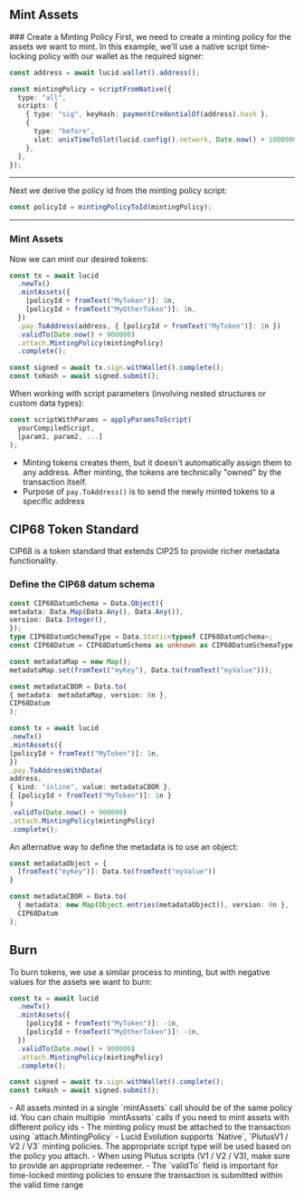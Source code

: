 
## Mint Assets

<Steps>
### Create a Minting Policy
First, we need to create a minting policy for the assets we want to mint. In this example, we'll use a native script time-locking policy with our wallet as the required signer:

```typescript
const address = await lucid.wallet().address();

const mintingPolicy = scriptFromNative({
  type: "all",
  scripts: [
    { type: "sig", keyHash: paymentCredentialOf(address).hash },
    {
      type: "before",
      slot: unixTimeToSlot(lucid.config().network, Date.now() + 1000000),
    },
  ],
});
```

---

Next we derive the policy id from the minting policy script:

```typescript
const policyId = mintingPolicyToId(mintingPolicy);
```

---

### Mint Assets

Now we can mint our desired tokens:

```typescript
const tx = await lucid
  .newTx()
  .mintAssets({
    [policyId + fromText("MyToken")]: 1n,
    [policyId + fromText("MyOtherToken")]: 1n,
  })
  .pay.ToAddress(address, { [policyId + fromText("MyToken")]: 1n })
  .validTo(Date.now() + 900000)
  .attach.MintingPolicy(mintingPolicy)
  .complete();

const signed = await tx.sign.withWallet().complete();
const txHash = await signed.submit();
```

<Callout type="info" emoji="ℹ️">
When working with script parameters (involving nested structures or custom data types):

```typescript
const scriptWithParams = applyParamsToScript(
  yourCompiledScript,
  [param1, param2, ...]
);
```
- Minting tokens creates them, but it doesn't automatically assign them to any address. After minting, the tokens are technically "owned" by the transaction itself.
- Purpose of `pay.ToAddress()` is to send the newly minted tokens to a specific address
</Callout>

</Steps>

## CIP68 Token Standard

CIP68 is a token standard that extends CIP25 to provide richer metadata functionality.

### Define the CIP68 datum schema

```typescript
const CIP68DatumSchema = Data.Object({
metadata: Data.Map(Data.Any(), Data.Any()),
version: Data.Integer(),
});
type CIP68DatumSchemaType = Data.Static<typeof CIP68DatumSchema>;
const CIP68Datum = CIP68DatumSchema as unknown as CIP68DatumSchemaType;

const metadataMap = new Map();
metadataMap.set(fromText("myKey"), Data.to(fromText("myValue")));

const metadataCBOR = Data.to(
{ metadata: metadataMap, version: 0n },
CIP68Datum
);

const tx = await lucid
.newTx()
.mintAssets({
[policyId + fromText("MyToken")]: 1n,
})
.pay.ToAddressWithData(
address,
{ kind: "inline", value: metadataCBOR },
{ [policyId + fromText("MyToken")]: 1n }
)
.validTo(Date.now() + 900000)
.attach.MintingPolicy(mintingPolicy)
.complete();
```

<Callout>

An alternative way to define the metadata is to use an object:

```typescript
const metadataObject = {
  [fromText("myKey")]: Data.to(fromText("myValue"))
}

const metadataCBOR = Data.to(
  { metadata: new Map(Object.entries(metadataObject)), version: 0n },
  CIP68Datum
);
```
</Callout>

## Burn

To burn tokens, we use a similar process to minting, but with negative values for the assets we want to burn:

```typescript
const tx = await lucid
  .newTx()
  .mintAssets({
    [policyId + fromText("MyToken")]: -1n,
    [policyId + fromText("MyOtherToken")]: -1n,
  })
  .validTo(Date.now() + 900000)
  .attach.MintingPolicy(mintingPolicy)
  .complete();

const signed = await tx.sign.withWallet().complete();
const txHash = await signed.submit();
```

<Callout>
  - All assets minted in a single `mintAssets` call should be of the same policy id. You can chain multiple `mintAssets` calls if you need to mint assets with different policy ids 
  - The minting policy must be attached to the transaction using `attach.MintingPolicy` 
  - Lucid Evolution supports `Native`, `PlutusV1 / V2 / V3` minting policies. The appropriate script type will be used based on the policy you attach. 
  - When using Plutus scripts (V1 / V2 / V3), make sure to provide an appropriate redeemer. 
  - The `validTo` field is important for time-locked minting policies to ensure the transaction is submitted within the valid time range
</Callout>